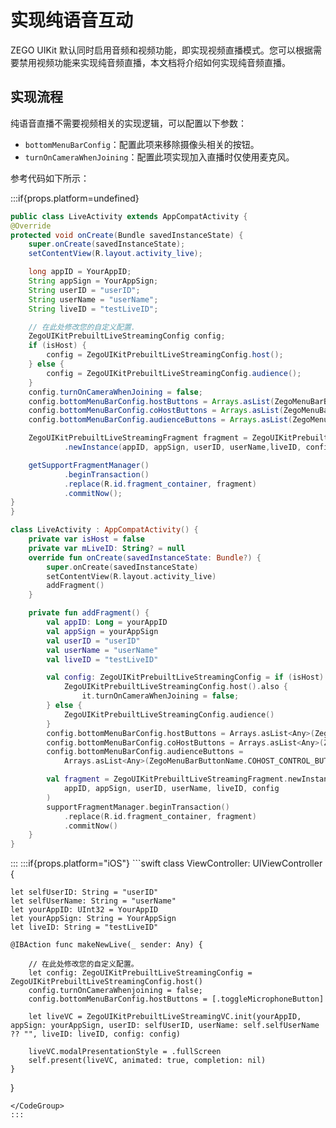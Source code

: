 # 实现纯语音互动


ZEGO UIKit 默认同时启用音频和视频功能，即实现视频直播模式。您可以根据需要禁用视频功能来实现纯音频直播，本文档将介绍如何实现纯音频直播。

## 实现流程

纯语音直播不需要视频相关的实现逻辑，可以配置以下参数：

- `bottomMenuBarConfig`：配置此项来移除摄像头相关的按钮。
- `turnOnCameraWhenJoining`：配置此项实现加入直播时仅使用麦克风。

参考代码如下所示：

:::if{props.platform=undefined}
<CodeGroup>
```java title="Java"
public class LiveActivity extends AppCompatActivity {
@Override
protected void onCreate(Bundle savedInstanceState) {
    super.onCreate(savedInstanceState);
    setContentView(R.layout.activity_live);

    long appID = YourAppID;
    String appSign = YourAppSign;
    String userID = "userID";
    String userName = "userName";
    String liveID = "testLiveID";

    // 在此处修改您的自定义配置.
    ZegoUIKitPrebuiltLiveStreamingConfig config;
    if (isHost) {
        config = ZegoUIKitPrebuiltLiveStreamingConfig.host();
    } else {
        config = ZegoUIKitPrebuiltLiveStreamingConfig.audience();
    }
    config.turnOnCameraWhenJoining = false;
    config.bottomMenuBarConfig.hostButtons = Arrays.asList(ZegoMenuBarButtonName.TOGGLE_MICROPHONE_BUTTON);
    config.bottomMenuBarConfig.coHostButtons = Arrays.asList(ZegoMenuBarButtonName.TOGGLE_MICROPHONE_BUTTON,ZegoMenuBarButtonName.COHOST_CONTROL_BUTTON);
    config.bottomMenuBarConfig.audienceButtons = Arrays.asList(ZegoMenuBarButtonName.COHOST_CONTROL_BUTTON);

    ZegoUIKitPrebuiltLiveStreamingFragment fragment = ZegoUIKitPrebuiltLiveStreamingFragment
            .newInstance(appID, appSign, userID, userName,liveID, config);

    getSupportFragmentManager()
            .beginTransaction()
            .replace(R.id.fragment_container, fragment)
            .commitNow();
}
}
```
```kotlin title="Kotlin"
class LiveActivity : AppCompatActivity() {
    private var isHost = false
    private var mLiveID: String? = null
    override fun onCreate(savedInstanceState: Bundle?) {
        super.onCreate(savedInstanceState)
        setContentView(R.layout.activity_live)
        addFragment()
    }

    private fun addFragment() {
        val appID: Long = yourAppID
        val appSign = yourAppSign
        val userID = "userID"
        val userName = "userName"
        val liveID = "testLiveID"

        val config: ZegoUIKitPrebuiltLiveStreamingConfig = if (isHost) {
            ZegoUIKitPrebuiltLiveStreamingConfig.host().also {
                it.turnOnCameraWhenJoining = false;
        } else {
            ZegoUIKitPrebuiltLiveStreamingConfig.audience()
        }
        config.bottomMenuBarConfig.hostButtons = Arrays.asList<Any>(ZegoMenuBarButtonName.TOGGLE_MICROPHONE_BUTTON)
        config.bottomMenuBarConfig.coHostButtons = Arrays.asList<Any>(ZegoMenuBarButtonName.TOGGLE_MICROPHONE_BUTTON, ZegoMenuBarButtonName.COHOST_CONTROL_BUTTON)
        config.bottomMenuBarConfig.audienceButtons =
            Arrays.asList<Any>(ZegoMenuBarButtonName.COHOST_CONTROL_BUTTON)

        val fragment = ZegoUIKitPrebuiltLiveStreamingFragment.newInstance(
            appID, appSign, userID, userName, liveID, config
        )
        supportFragmentManager.beginTransaction()
            .replace(R.id.fragment_container, fragment)
            .commitNow()
    }
}
```
</CodeGroup>
:::
:::if{props.platform="iOS"}
<CodeGroup>
```swift
class ViewController: UIViewController {
    
    let selfUserID: String = "userID" 
    let selfUserName: String = "userName"
    let yourAppID: UInt32 = YourAppID
    let yourAppSign: String = YourAppSign
    let liveID: String = "testLiveID"
    
    @IBAction func makeNewLive(_ sender: Any) {
        
        // 在此处修改您的自定义配置。
        let config: ZegoUIKitPrebuiltLiveStreamingConfig = ZegoUIKitPrebuiltLiveStreamingConfig.host()
        config.turnOnCameraWhenjoining = false;
        config.bottomMenuBarConfig.hostButtons = [.toggleMicrophoneButton]

        let liveVC = ZegoUIKitPrebuiltLiveStreamingVC.init(yourAppID, appSign: yourAppSign, userID: selfUserID, userName: self.selfUserName ?? "", liveID: liveID, config: config)
        
        liveVC.modalPresentationStyle = .fullScreen
        self.present(liveVC, animated: true, completion: nil)
    }
}
```
</CodeGroup>
:::
